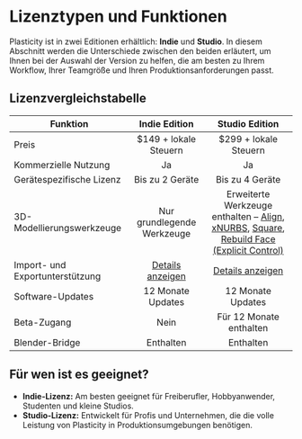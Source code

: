 # Lizenztypen und Funktionen

Plasticity ist in zwei Editionen erhältlich: **Indie** und **Studio**. In diesem Abschnitt werden die Unterschiede zwischen den beiden erläutert, um Ihnen bei der Auswahl der Version zu helfen, die am besten zu Ihrem Workflow, Ihrer Teamgröße und Ihren Produktionsanforderungen passt.

## Lizenzvergleichstabelle

| Funktion | Indie Edition | Studio Edition |
| -------- | :------------: | :-------------: |
| Preis | $149 + lokale Steuern | $299 + lokale Steuern |
| Kommerzielle Nutzung | Ja | Ja |
| Gerätespezifische Lizenz | Bis zu 2 Geräte | Bis zu 4 Geräte |
| 3D-Modellierungswerkzeuge | Nur grundlegende Werkzeuge | Erweiterte Werkzeuge enthalten – [Align](/solid/align), [xNURBS](/solid/xnurbs), [Square](/solid/square), [Rebuild Face (Explicit Control)](/solid/rebuild-face) |
| Import- und Exportunterstützung | [Details anzeigen](/plasticity-essentials/import-export) | [Details anzeigen](/plasticity-essentials/import-export) |
| Software-Updates | 12 Monate Updates | 12 Monate Updates |
| Beta-Zugang | Nein | Für 12 Monate enthalten |
| Blender-Bridge | Enthalten | Enthalten |

## Für wen ist es geeignet?

- **Indie-Lizenz:** Am besten geeignet für Freiberufler, Hobbyanwender, Studenten und kleine Studios.
- **Studio-Lizenz:** Entwickelt für Profis und Unternehmen, die die volle Leistung von Plasticity in Produktionsumgebungen benötigen.
